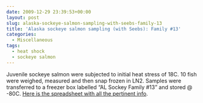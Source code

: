 ```yaml
---
date: 2009-12-29 23:39:53+00:00
layout: post
slug: alaska-sockeye-salmon-sampling-with-seebs-family-13
title: 'Alaska sockeye salmon sampling (with Seebs): Family #13'
categories:
  - Miscellaneous
tags:
  - heat shock
  - sockeye salmon
---
```


Juvenile sockeye salmon were subjected to initial heat stress of 18C. 10 fish were weighed, measured and then snap frozen in LN2. Samples were transferred to a freezer box labelled "AL Sockey Family #13" and stored @ -80C. [Here is the spreadsheet with all the pertinent info](https://spreadsheets.google.com/ccc?key=0AgH9_nELd57JdFhHUXNBRHZ1Ym5OcmZNaUlZVlpEanc&hl=en).
